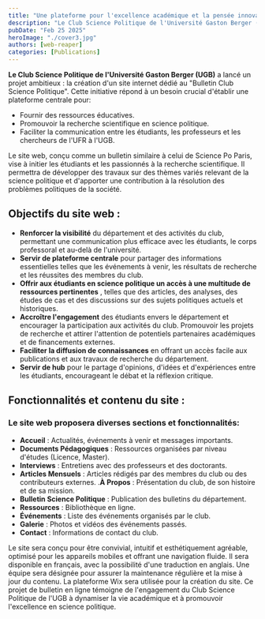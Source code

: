 ```yaml
---
title: "Une plateforme pour l'excellence académique et la pensée innovante"
description: "Le Club Science Politique de l'Université Gaston Berger (UGB) a lancé un projet ambitieux : la création d'un site internet dédié au Bulletin Club Science Politique"
pubDate: "Feb 25 2025"
heroImage: "./cover3.jpg"
authors: [web-reaper]
categories: [Publications]
---
```


**Le Club Science Politique de l'Université Gaston Berger (UGB)** a lancé un projet ambitieux : la création d'un site internet dédié au "Bulletin Club Science Politique". Cette initiative répond à un besoin crucial d'établir une plateforme centrale pour:

- Fournir des ressources éducatives.
- Promouvoir la recherche scientifique en science politique.
- Faciliter la communication entre les étudiants, les professeurs et les chercheurs de l'UFR à l'UGB.

Le site web, conçu comme un bulletin similaire à celui de Science Po Paris, vise à initier les étudiants et les passionnés à la recherche scientifique. Il permettra de développer des travaux sur des thèmes variés relevant de la science politique et d'apporter une contribution à la résolution des problèmes politiques de la société.

## Objectifs du site web :

- **Renforcer la visibilité**
 du département et des activités du club, permettant une communication plus efficace avec les étudiants, le corps professoral et au-delà de l'université.
- **Servir de plateforme centrale**
 pour partager des informations essentielles telles que les événements à venir, les résultats de recherche et les réussites des membres du club.
- **Offrir aux étudiants en science politique un accès à une 
multitude de ressources pertinentes**
, telles que des articles, des analyses, des études de cas et des discussions sur des sujets politiques actuels et historiques.
- **Accroître l'engagement**
 des étudiants envers le département et encourager la participation aux activités du club.
Promouvoir les projets de recherche
 et attirer l'attention de potentiels partenaires académiques et de financements externes.
- **Faciliter la diffusion de connaissances**
 en offrant un accès facile aux publications et aux travaux de recherche du département.
- **Servir de hub**
pour le partage d'opinions, d'idées et d'expériences
 entre les étudiants, encourageant le débat et la réflexion critique.

## Fonctionnalités et contenu du site :

### Le site web proposera diverses sections et fonctionnalités:
- **Accueil** :
 Actualités, événements à venir et messages importants.
- **Documents Pédagogiques** :
 Ressources organisées par niveau d'études (Licence, Master).
- **Interviews** :
 Entretiens avec des professeurs et des doctorants.
- **Articles Mensuels** :
 Articles rédigés par des membres du club ou des contributeurs externes.
.**À Propos** :
 Présentation du club, de son histoire et de sa mission.
- **Bulletin Science Politique** :
 Publication des bulletins du département.
- **Ressources** :
 Bibliothèque en ligne.
- **Événements** :
 Liste des événements organisés par le club.
- **Galerie** :
 Photos et vidéos des événements passés.
- **Contact** :
 Informations de contact du club.

Le site sera conçu pour être convivial, intuitif et esthétiquement agréable, optimisé pour les appareils mobiles et offrant une navigation fluide. Il sera disponible en français, avec la possibilité d'une traduction en anglais. Une équipe sera désignée pour assurer la maintenance régulière et la mise à jour du contenu. La plateforme Wix sera utilisée pour la création du site.
Ce projet de bulletin en ligne témoigne de l'engagement du Club Science Politique de l'UGB à dynamiser la vie académique et à promouvoir l'excellence en science politique.
